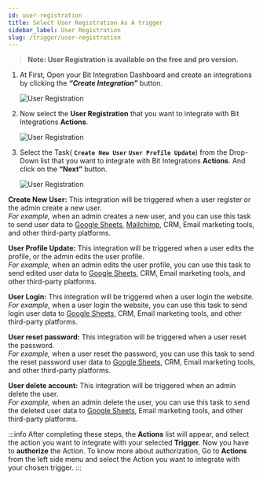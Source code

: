 ```yaml
---
id: user-registration 
title: Select User Registration As A trigger
sidebar_label: User Registration
slug: /trigger/user-registration
---
```



> **Note: User Registration is available on the free and pro version.**

1. At First, Open your Bit Integration Dashboard and create an integrations by clicking the **_“Create Integration”_** button.

   <Image src="trigger/_create-integrations" alt="User Registration" w="1020" h="350" />

2. Now select the **User Registration** that you want to integrate with Bit Integrations **Actions**.

   <Image src="trigger/user-reg/_select-trigger" alt="User Registration" w="1020" h="350" />

3. Select the Task( **`Create New User`** **`User Profile Update`**) from the Drop-Down list that you want to integrate with Bit Integrations **Actions**. And click on the **“Next”** button.

   <Image src="trigger/user-reg/selec-form-or-task-name" alt="User Registration" w="1020" h="350"/>

**Create New User:** This integration will be triggered when a user register or the admin create a new user.   
*For example,* when an admin creates a new user, and you can use this task to send user data to [Google Sheets](https://docs.bit-integrations.bitapps.pro/integrations/google-sheet), [Mailchimp](https://docs.bit-integrations.bitapps.pro/integrations/wpcf7-mailchimp), CRM, Email marketing tools, and other third-party platforms.

**User Profile Update:** This integration will be triggered when a user edits the profile, or the admin edits the user profile.   
*For example,* when an admin edits the user profile, you can use this task to send edited user data to [Google Sheets](https://docs.bit-integrations.bitapps.pro/integrations/google-sheet), CRM, Email marketing tools, and other third-party platforms.

**User Login:** This integration will be triggered when a user login the website.    
*For example,* when a user login the website, you can use this task to send login user data to [Google Sheets](https://docs.bit-integrations.bitapps.pro/integrations/google-sheet), CRM, Email marketing tools, and other third-party platforms.

**User reset password:** This integration will be triggered when a user reset the password.   
*For example,* when a user reset the password, you can use this task to send the reset password user data to [Google Sheets](https://docs.bit-integrations.bitapps.pro/integrations/google-sheet), CRM, Email marketing tools, and other third-party platforms.

**User delete account:** This integration will be triggered when an admin delete the user.   
*For example,* when an admin delete the user, you can use this task to send the deleted user data to [Google Sheets](https://docs.bit-integrations.bitapps.pro/integrations/google-sheet), Email marketing tools, and other third-party platforms.

:::info
  After completing these steps, the **Actions** list will appear, and select the action you want to integrate with your selected **Trigger**. Now you have to **authorize** the Action. To know more about authorization, Go to **Actions** from the left side menu and select the Action you want to integrate with your chosen trigger.
:::

<Feedback/>